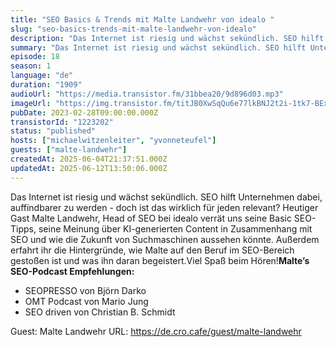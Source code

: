 ```yaml
---
title: "SEO Basics & Trends mit Malte Landwehr von idealo "
slug: "seo-basics-trends-mit-malte-landwehr-von-idealo"
description: "Das Internet ist riesig und wächst sekündlich. SEO hilft Unternehmen dabei, auffindbarer zu werden - doch ist das wirklich für jeden relevant? Heutiger Gast Malte Landwehr, Head of SEO bei idealo verrät uns seine Basic SEO-Tipps, seine Meinung über KI-generierten Content in Zusammenhang mit SEO und wie die Zukunft von Suchmaschinen aussehen könnte. Außerdem erfahrt ihr die Hintergründe, wie Malte auf den Beruf im SEO-Bereich gestoßen ist und was ihn daran begeistert.Viel Spaß beim Hören!**Malte’s SEO-Podcast Empfehlungen:**\n- SEOPRESSO von Björn Darko\n- OMT Podcast von Mario Jung\n- SEO driven von Christian B. Schmidt\n\nGuest: Malte Landwehr\nURL: https://de.cro.cafe/guest/malte-landwehr"
summary: "Das Internet ist riesig und wächst sekündlich. SEO hilft Unternehmen dabei, auffindbarer zu werden - doch ist das wirklich für jeden relevant? Heutiger Gast Malte Landwehr, Head of SEO bei idealo verrät uns seine Basic SEO-Tipps, seine Meinung über KI-generierten Content in Zusammenhang mit SEO und wie die Zukunft von Suchmaschinen aussehen könnte. Außerdem erfahrt ihr die Hintergründe, wie Malte auf den Beruf im SEO-Bereich gestoßen ist und was ihn daran begeistert.Viel Spaß beim Hören!Malte’s SEO-Podcast Empfehlungen:SEOPRESSO von Björn DarkoOMT Podcast von Mario JungSEO driven von Christian B. Schmidt\n\nGuest: Malte Landwehr\nURL: https://de.cro.cafe/guest/malte-landwehr"
episode: 18
season: 1
language: "de"
duration: "1909"
audioUrl: "https://media.transistor.fm/31bbea20/9d896d03.mp3"
imageUrl: "https://img.transistor.fm/titJB0XwSqQu6e77lkBNJ2t2i-1tk7-BEx3Tw4N0X6I/rs:fill:3000:3000:1/q:60/aHR0cHM6Ly9pbWct/dXBsb2FkLXByb2R1/Y3Rpb24udHJhbnNp/c3Rvci5mbS8xMjM0/MGRmOWQxOWEyNmIz/MjkxNDg0NWFkYWE4/ZDg1Mi5wbmc.webp"
pubDate: 2023-02-28T09:00:00.000Z
transistorId: "1223202"
status: "published"
hosts: ["michaelwitzenleiter", "yvonneteufel"]
guests: ["malte-landwehr"]
createdAt: 2025-06-04T21:37:51.000Z
updatedAt: 2025-06-12T13:50:06.000Z
---
```


Das Internet ist riesig und wächst sekündlich. SEO hilft Unternehmen dabei, auffindbarer zu werden - doch ist das wirklich für jeden relevant? Heutiger Gast Malte Landwehr, Head of SEO bei idealo verrät uns seine Basic SEO-Tipps, seine Meinung über KI-generierten Content in Zusammenhang mit SEO und wie die Zukunft von Suchmaschinen aussehen könnte. Außerdem erfahrt ihr die Hintergründe, wie Malte auf den Beruf im SEO-Bereich gestoßen ist und was ihn daran begeistert.Viel Spaß beim Hören!**Malte’s SEO-Podcast Empfehlungen:**
- SEOPRESSO von Björn Darko
- OMT Podcast von Mario Jung
- SEO driven von Christian B. Schmidt

Guest: Malte Landwehr
URL: https://de.cro.cafe/guest/malte-landwehr
